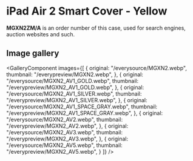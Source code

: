 
# iPad Air 2 Smart Cover - Yellow

<Callout type='info' emoji='👉🏻'>**MGXN2ZM/A** is an order number of this case, used for search engines, auction websites and such.</Callout>

## Image gallery

<GalleryComponent
    images={[
      {
        original: "/everysource/MGXN2.webp",
        thumbnail: "/everypreview/MGXN2.webp",
      },
      {
        original: "/everysource/MGXN2_AV1_GOLD.webp",
        thumbnail: "/everypreview/MGXN2_AV1_GOLD.webp",
      },
      {
        original: "/everysource/MGXN2_AV1_SILVER.webp",
        thumbnail: "/everypreview/MGXN2_AV1_SILVER.webp",
      },
      {
        original: "/everysource/MGXN2_AV1_SPACE_GRAY.webp",
        thumbnail: "/everypreview/MGXN2_AV1_SPACE_GRAY.webp",
      },
      {
        original: "/everysource/MGXN2_AV2.webp",
        thumbnail: "/everypreview/MGXN2_AV2.webp",
      },
      {
        original: "/everysource/MGXN2_AV3.webp",
        thumbnail: "/everypreview/MGXN2_AV3.webp",
      },
      {
        original: "/everysource/MGXN2_AV5.webp",
        thumbnail: "/everypreview/MGXN2_AV5.webp",
      }
    ]}
  />
